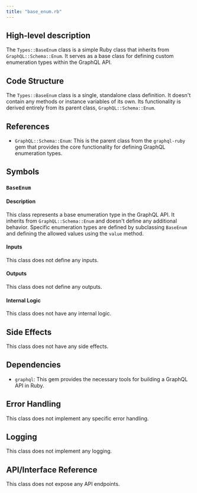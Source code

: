 ```yaml
---
title: "base_enum.rb"
---
```


## High-level description
The `Types::BaseEnum` class is a simple Ruby class that inherits from `GraphQL::Schema::Enum`. It serves as a base class for defining custom enumeration types within the GraphQL API. 

## Code Structure
The `Types::BaseEnum` class is a single, standalone class definition. It doesn't contain any methods or instance variables of its own. Its functionality is derived entirely from its parent class, `GraphQL::Schema::Enum`.

## References
- `GraphQL::Schema::Enum`: This is the parent class from the `graphql-ruby` gem that provides the core functionality for defining GraphQL enumeration types.

## Symbols

### `BaseEnum`
#### Description
This class represents a base enumeration type in the GraphQL API. It inherits from `GraphQL::Schema::Enum` and doesn't define any additional behavior. Specific enumeration types are defined by subclassing `BaseEnum` and defining the allowed values using the `value` method.

#### Inputs
This class does not define any inputs.

#### Outputs
This class does not define any outputs.

#### Internal Logic
This class does not have any internal logic.

## Side Effects
This class does not have any side effects.

## Dependencies
- `graphql`: This gem provides the necessary tools for building a GraphQL API in Ruby.

## Error Handling
This class does not implement any specific error handling.

## Logging
This class does not implement any logging.

## API/Interface Reference
This class does not expose any API endpoints.
